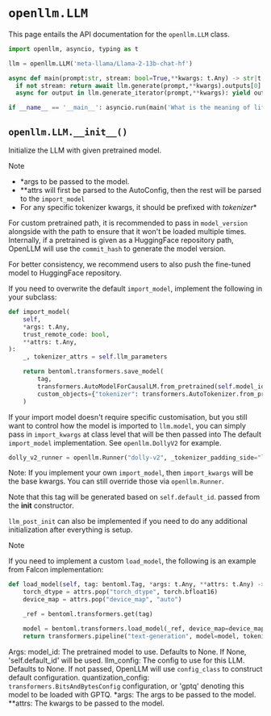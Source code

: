 # `openllm.LLM`

This page entails the API documentation for the `openllm.LLM` class.

```python title="play.py"
import openllm, asyncio, typing as t

llm = openllm.LLM('meta-llama/Llama-2-13b-chat-hf')

async def main(prompt:str, stream: bool=True,**kwargs: t.Any) -> str|t.Iterator[str]:
  if not stream: return await llm.generate(prompt,**kwargs).outputs[0].text
  async for output in llm.generate_iterator(prompt,**kwargs): yield output.text

if __name__ == '__main__': asyncio.run(main('What is the meaning of life?'))
```

## `openllm.LLM.__init__()`

Initialize the LLM with given pretrained model.

> [!NOTE]
> - *args to be passed to the model.
> - **attrs will first be parsed to the AutoConfig, then the rest will be parsed to the `import_model`
> - For any specific tokenizer kwargs, it should be prefixed with _tokenizer_*

For custom pretrained path, it is recommended to pass in `model_version` alongside with the path
to ensure that it won't be loaded multiple times.
Internally, if a pretrained is given as a HuggingFace repository path, OpenLLM will use the `commit_hash`
to generate the model version.

For better consistency, we recommend users to also push the fine-tuned model to HuggingFace repository.

If you need to overwrite the default ``import_model``, implement the following in your subclass:

```python
def import_model(
    self,
    *args: t.Any,
    trust_remote_code: bool,
    **attrs: t.Any,
):
    _, tokenizer_attrs = self.llm_parameters

    return bentoml.transformers.save_model(
        tag,
        transformers.AutoModelForCausalLM.from_pretrained(self.model_id, device_map="auto", torch_dtype=torch.bfloat16, **attrs),
        custom_objects={"tokenizer": transformers.AutoTokenizer.from_pretrained(self.model_id, padding_side="left", **tokenizer_attrs)},
    )
```

If your import model doesn't require specific customisation, but you still want to control how the model is imported to `llm.model`,
you can simply pass in `import_kwargs` at class level that will be then passed into The default `import_model` implementation.
See ``openllm.DollyV2`` for example.

```python
dolly_v2_runner = openllm.Runner("dolly-v2", _tokenizer_padding_side="left", torch_dtype=torch.bfloat16, device_map="cuda")
```

Note: If you implement your own `import_model`, then `import_kwargs` will be the
base kwargs. You can still override those via ``openllm.Runner``.

Note that this tag will be generated based on `self.default_id`.
passed from the __init__ constructor.

``llm_post_init`` can also be implemented if you need to do any additional
initialization after everything is setup.

> [!NOTE]
> If you need to implement a custom `load_model`, the following is an example from Falcon implementation:
>
> ```python
> def load_model(self, tag: bentoml.Tag, *args: t.Any, **attrs: t.Any) -> t.Any:
>     torch_dtype = attrs.pop("torch_dtype", torch.bfloat16)
>     device_map = attrs.pop("device_map", "auto")
>
>     _ref = bentoml.transformers.get(tag)
>
>     model = bentoml.transformers.load_model(_ref, device_map=device_map, torch_dtype=torch_dtype, **attrs)
>     return transformers.pipeline("text-generation", model=model, tokenizer=_ref.custom_objects["tokenizer"])
> ```

Args:
    model_id: The pretrained model to use. Defaults to None. If None, 'self.default_id' will be used.
    llm_config: The config to use for this LLM. Defaults to None. If not passed, OpenLLM
                will use `config_class` to construct default configuration.
    quantization_config: ``transformers.BitsAndBytesConfig`` configuration, or 'gptq' denoting this model to be loaded with GPTQ.
    *args: The args to be passed to the model.
    **attrs: The kwargs to be passed to the model.
